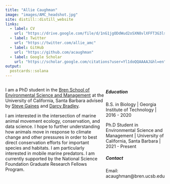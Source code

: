 ```yaml
---
title: "Allie Caughman"
image: "images/AMC_headshot.jpg"
site: distill::distill_website
links:  
  - label: CV
    url: "https://drive.google.com/file/d/1nG1jgODdWud2oSXN8vlXFFT3G3lskEoy/view?usp=sharing"
  - label: Twitter
    url: "https://twitter.com/allie_amc"
  - label: GitHub
    url: "https://github.com/acaughman"
  - label: Google Scholar
    url: "https://scholar.google.com/citations?user=Yl1doQQAAAAJ&hl=en"
output:
  postcards::solana
---
```


:::: {style="display: flex;"}

::: {}

I am a PhD student in the [Bren School of Environmental Science and Management](https://bren.ucsb.edu/) at the University of California, Santa Barbara advised by [Steve Gaines](https://bren.ucsb.edu/people/steve-gaines) and [Darcy Bradley](https://www.darcybradley.com/). 

I am interested in the intersection of marine animal movement ecology, conservation, and data science. I hope to further understanding how animals move in response to climate change and other pressures in order to best direct conservation efforts for important species and habitats. I am particularly interested in mobile marine predators. I am currently supported by the National Science Foundation Graduate Research Fellows Program.

:::

::: {}

##### Education

B.S. in Biology | Georgia Institute of Technology | 2016 - 2020

Ph.D Student in Environmental Science and Management | University of California, Santa Barbara | 2021 - Present

##### Contact

Email: acaughman@bren.ucsb.edu

:::

::::
